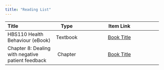 ```yaml
---
title: "Reading List"
---
```


| Title                                             | Type    | Item Link                                             
|:--------------------------------------------------|:------:|:-------------------------------------------------------------------------------------:|
| HBS110 Health Behaviour (eBook)                   | Textbook    | [Book Title](http://resourcelists.lib.deakin.edu.au/items/11EE4B12-C4F7-693E-044C-4D482CB4B227.html) |
| Chapter 8: Dealing with negative patient feedback | Chapter | [Book Title](http://resourcelists.lib.deakin.edu.au/items/D693C280-E15C-A807-9792-3FAAB9280D77.html) |